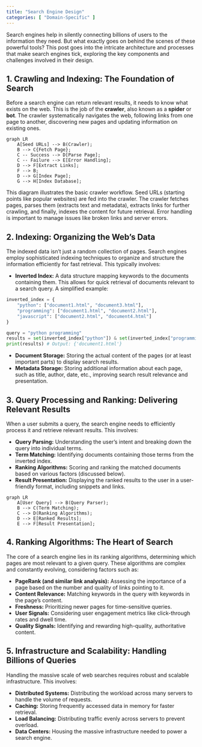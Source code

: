 ```yaml
---
title: "Search Engine Design"
categories: [ "Domain-Specific" ]
---
```


Search engines help in silently connecting billions of users to the information they need. But what exactly goes on behind the scenes of these powerful tools? This post goes into the intricate architecture and processes that make search engines tick, exploring the key components and challenges involved in their design.

## 1. Crawling and Indexing: The Foundation of Search

Before a search engine can return relevant results, it needs to know what exists on the web. This is the job of the **crawler**, also known as a **spider** or **bot**. The crawler systematically navigates the web, following links from one page to another, discovering new pages and updating information on existing ones.

```mermaid
graph LR
    A[Seed URLs] --> B(Crawler);
    B --> C{Fetch Page};
    C -- Success --> D[Parse Page];
    C -- Failure --> E[Error Handling];
    D --> F[Extract Links];
    F --> B;
    D --> G[Index Page];
    G --> H[Index Database];
```

This diagram illustrates the basic crawler workflow. Seed URLs (starting points like popular websites) are fed into the crawler. The crawler fetches pages, parses them (extracts text and metadata), extracts links for further crawling, and finally, indexes the content for future retrieval. Error handling is important to manage issues like broken links and server errors.

## 2. Indexing: Organizing the Web's Data

The indexed data isn't just a random collection of pages. Search engines employ sophisticated indexing techniques to organize and structure the information efficiently for fast retrieval. This typically involves:

-   **Inverted Index:** A data structure mapping keywords to the documents containing them. This allows for quick retrieval of documents relevant to a search query. A simplified example:

``` python
inverted_index = {
    "python": ["document1.html", "document3.html"],
    "programming": ["document1.html", "document2.html"],
    "javascript": ["document2.html", "document4.html"]
}

query = "python programming"
results = set(inverted_index["python"]) & set(inverted_index["programming"])
print(results) # Output: {'document1.html'}
```

-   **Document Storage:** Storing the actual content of the pages (or at least important parts) to display search results.
-   **Metadata Storage:** Storing additional information about each page, such as title, author, date, etc., improving search result relevance and presentation.

## 3. Query Processing and Ranking: Delivering Relevant Results

When a user submits a query, the search engine needs to efficiently process it and retrieve relevant results. This involves:

-   **Query Parsing:** Understanding the user's intent and breaking down the query into individual terms.
-   **Term Matching:** Identifying documents containing those terms from the inverted index.
-   **Ranking Algorithms:** Scoring and ranking the matched documents based on various factors (discussed below).
-   **Result Presentation:** Displaying the ranked results to the user in a user-friendly format, including snippets and links.

```mermaid
graph LR
    A[User Query] --> B(Query Parser);
    B --> C(Term Matching);
    C --> D(Ranking Algorithms);
    D --> E[Ranked Results];
    E --> F[Result Presentation];
```

## 4. Ranking Algorithms: The Heart of Search

The core of a search engine lies in its ranking algorithms, determining which pages are most relevant to a given query. These algorithms are complex and constantly evolving, considering factors such as:

-   **PageRank (and similar link analysis):** Assessing the importance of a page based on the number and quality of links pointing to it.
-   **Content Relevance:** Matching keywords in the query with keywords in the page's content.
-   **Freshness:** Prioritizing newer pages for time-sensitive queries.
-   **User Signals:** Considering user engagement metrics like click-through rates and dwell time.
-   **Quality Signals:** Identifying and rewarding high-quality, authoritative content.

## 5. Infrastructure and Scalability: Handling Billions of Queries

Handling the massive scale of web searches requires robust and scalable infrastructure. This involves:

-   **Distributed Systems:** Distributing the workload across many servers to handle the volume of requests.
-   **Caching:** Storing frequently accessed data in memory for faster retrieval.
-   **Load Balancing:** Distributing traffic evenly across servers to prevent overload.
-   **Data Centers:** Housing the massive infrastructure needed to power a search engine.